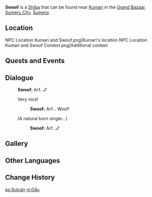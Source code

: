 {{Character Infobox
|type             = Open-World NPC
|group            = Dog NPCs
|image            = NPC Swoof.png
|region           = Sumeru
|location         = Sumeru
|affiliation      = 
|title            = 
|ancestry         = <!-- Clan/family -->
|father           = 
|mother           = 
|spouse           = 
|sibling          = 
|child            = 
|relative         = 
|voiceEN          = 
|voiceCN          = 
|voiceJP          = 
}}
'''Swoof''' is a [[Shiba]] that can be found near [[Kumari]] in the [[Grand Bazaar]], [[Sumeru City]], [[Sumeru]].

==Location==
<gallery>
NPC Location Kumari and Swoof.png|Kumari's location
NPC Location Kumari and Swoof Context.png|Additional context
</gallery>
<!--
==Profile==
''(To be added.)''

===Appearance===
''(To be added.)''
-->
==Quests and Events==
{{Quests and Events}}

==Dialogue==
{{Dialogue Start}}
:'''Swoof:''' Arf...♪
:{{DIcon}} Very nice!
::'''Swoof:''' Arf... Woof!
:{{DIcon}} (A natural born singer...)
::'''Swoof:''' Arf...♪
{{Dialogue End}}
<!--
==Event Dialogue==
===Event Name===
{{Dialogue Start}}
:'''{{subst:PAGENAME}}:'''
{{Dialogue End}}

==Trivia==
* 
-->
==Gallery==
{{Files by Character Gallery|Swoof Gallery Files}}

==Other Languages==
{{Other Languages
|default_hidden = 1
|en      = Swoof
|zhs     = 斯汪
|zhs_rm  = Sīwāng
|zht     = 斯汪
|zht_rm  = Sīwāng
|ja      = スヴァン
|ja_rm   = Suvan
|ko      = 스왕
|es      = Sulcán
|fr      = Swoof
|ru      = Свуф
|th      = Swoof
|vi      = Gấu
|de      = Swuff
|id      = Swoof
|pt      = Swoof
|tr      = Swoof
|it      = Svuff
}}

==Change History==
{{Change History|3.0}}
<!--
==References==
{{Reflist}}
-->

[[es:Sulcán]]
[[vi:Gấu]]